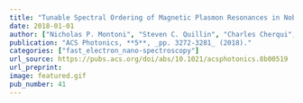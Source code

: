 ```yaml
---
title: "Tunable Spectral Ordering of Magnetic Plasmon Resonances in Noble Metal Nanoclusters"
date: 2018-01-01
author: ["Nicholas P. Montoni", "Steven C. Quillin", "Charles Cherqui", "David J. Masiello"]
publication: "ACS Photonics, **5**, _pp. 3272-3281_ (2018)."
categories: ["fast_electron_nano-spectroscopy"]
url_source: https://pubs.acs.org/doi/abs/10.1021/acsphotonics.8b00519
url_preprint: 
image: featured.gif
pub_number: 41
---
```

